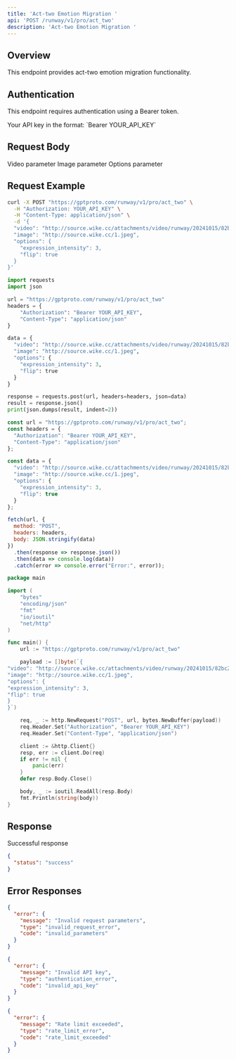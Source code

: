 ```yaml
---
title: 'Act-two Emotion Migration '
api: 'POST /runway/v1/pro/act_two'
description: 'Act-two Emotion Migration '
---
```


## Overview

This endpoint provides act-two emotion migration  functionality.

## Authentication

This endpoint requires authentication using a Bearer token.

<ParamField header="Authorization" type="string" required>
  Your API key in the format: `Bearer YOUR_API_KEY`
</ParamField>

## Request Body

<ParamField body="video" type="string" >
  Video parameter
</ParamField>

<ParamField body="image" type="string" >
  Image parameter
</ParamField>

<ParamField body="options" type="object" >
  Options parameter
</ParamField>

## Request Example

<CodeGroup>

```bash cURL
curl -X POST "https://gptproto.com/runway/v1/pro/act_two" \
  -H "Authorization: YOUR_API_KEY" \
  -H "Content-Type: application/json" \
  -d '{
  "video": "http://source.wike.cc/attachments/video/runway/20241015/82bc23c83b5c32e75059c8328df5cffb.mp4",
  "image": "http://source.wike.cc/1.jpeg",
  "options": {
    "expression_intensity": 3,
    "flip": true
  }
}'
```

```python Python
import requests
import json

url = "https://gptproto.com/runway/v1/pro/act_two"
headers = {
    "Authorization": "Bearer YOUR_API_KEY",
    "Content-Type": "application/json"
}

data = {
  "video": "http://source.wike.cc/attachments/video/runway/20241015/82bc23c83b5c32e75059c8328df5cffb.mp4",
  "image": "http://source.wike.cc/1.jpeg",
  "options": {
    "expression_intensity": 3,
    "flip": true
  }
}

response = requests.post(url, headers=headers, json=data)
result = response.json()
print(json.dumps(result, indent=2))
```

```javascript JavaScript
const url = "https://gptproto.com/runway/v1/pro/act_two";
const headers = {
  "Authorization": "Bearer YOUR_API_KEY",
  "Content-Type": "application/json"
};

const data = {
  "video": "http://source.wike.cc/attachments/video/runway/20241015/82bc23c83b5c32e75059c8328df5cffb.mp4",
  "image": "http://source.wike.cc/1.jpeg",
  "options": {
    "expression_intensity": 3,
    "flip": true
  }
};

fetch(url, {
  method: "POST",
  headers: headers,
  body: JSON.stringify(data)
})
  .then(response => response.json())
  .then(data => console.log(data))
  .catch(error => console.error("Error:", error));
```

```go Go
package main

import (
    "bytes"
    "encoding/json"
    "fmt"
    "io/ioutil"
    "net/http"
)

func main() {
    url := "https://gptproto.com/runway/v1/pro/act_two"

    payload := []byte(`{
"video": "http://source.wike.cc/attachments/video/runway/20241015/82bc23c83b5c32e75059c8328df5cffb.mp4",
"image": "http://source.wike.cc/1.jpeg",
"options": {
"expression_intensity": 3,
"flip": true
}
}`)

    req, _ := http.NewRequest("POST", url, bytes.NewBuffer(payload))
    req.Header.Set("Authorization", "Bearer YOUR_API_KEY")
    req.Header.Set("Content-Type", "application/json")

    client := &http.Client{}
    resp, err := client.Do(req)
    if err != nil {
        panic(err)
    }
    defer resp.Body.Close()

    body, _ := ioutil.ReadAll(resp.Body)
    fmt.Println(string(body))
}
```

</CodeGroup>

## Response

<ResponseField name="Success" type="200">
  Successful response

```json
{
  "status": "success"
}
```
</ResponseField>

## Error Responses

<ResponseExample>

```json 400 - Bad Request
{
  "error": {
    "message": "Invalid request parameters",
    "type": "invalid_request_error",
    "code": "invalid_parameters"
  }
}
```

```json 401 - Unauthorized
{
  "error": {
    "message": "Invalid API key",
    "type": "authentication_error",
    "code": "invalid_api_key"
  }
}
```

```json 429 - Rate Limit Exceeded
{
  "error": {
    "message": "Rate limit exceeded",
    "type": "rate_limit_error",
    "code": "rate_limit_exceeded"
  }
}
```

</ResponseExample>

